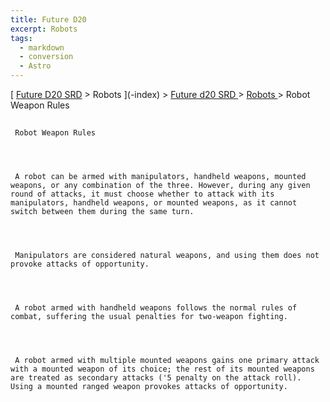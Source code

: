 ```yaml
---
title: Future D20
excerpt: Robots
tags:
  - markdown
  - conversion
  - Astro
---
```







[
[Future D20 SRD]( / ) > Robots
     ](-index)
     >
     [
      Future d20 SRD
     ](future-d20-srd-index)
     >
     [
      Robots
     ](future-d20-srd-robots-index)
     > Robot Weapon Rules
    





## 
     Robot Weapon Rules
    



     A robot can be armed with manipulators, handheld weapons, mounted weapons, or any combination of the three. However, during any given round of attacks, it must choose whether to attack with its manipulators, handheld weapons, or mounted weapons, as it cannot switch between them during the same turn.
    



     Manipulators are considered natural weapons, and using them does not provoke attacks of opportunity.
    



     A robot armed with handheld weapons follows the normal rules of combat, suffering the usual penalties for two-weapon fighting.
    



     A robot armed with multiple mounted weapons gains one primary attack with a mounted weapon of its choice; the rest of its mounted weapons are treated as secondary attacks ('5 penalty on the attack roll). Using a mounted ranged weapon provokes attacks of opportunity.
    




